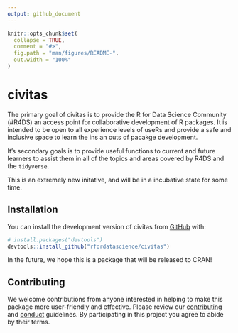 ```yaml
---
output: github_document
---
```


<!-- README.md is generated from README.Rmd. Please edit that file -->

```r
knitr::opts_chunk$set(
  collapse = TRUE,
  comment = "#>",
  fig.path = "man/figures/README-",
  out.width = "100%"
)
```
# civitas

The primary goal of civitas is to provide the R for Data Science Community (#R4DS) an access point for collaborative development of R packages.  It is intended to be open to all experience levels of useRs and provide a safe and inclusive space to learn the ins an outs of pacakge development.  

It's secondary goals is to provide useful functions to current and future learners to assist them in all of the topics and areas covered by R4DS and the `tidyverse`.

This is an extremely new initative, and will be in a incubative state for some time.

## Installation

You can install the development version of civitas from [GitHub](https://github.com/) with:

``` r
# install.packages("devtools")
devtools::install_github("rfordatascience/civitas")
```

In the future, we hope this is a package that will be released to CRAN!

## Contributing

We welcome contributions from anyone interested in helping to make this package more user-friendly and effective. Please review our [contributing](https://github.com/rfordatascience/civitas/blob/master/CONTRIBUTING.md) and [conduct](https://github.com/rfordatascience/civitas/blob/master/CODE_OF_CONDUCT.md) guidelines. By participating in this project you agree to abide by their terms.
